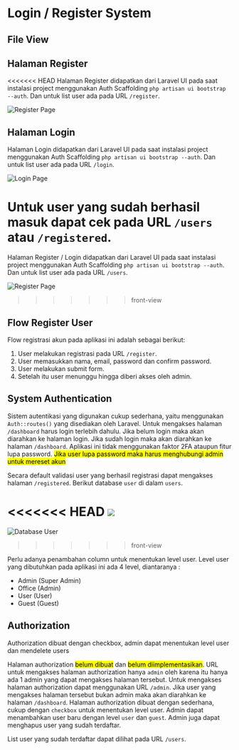 # Login / Register System

## File View


<FileTree>
  <FileTree.Folder name="resources" defaultOpen>
    <FileTree.Folder name="views" defaultOpen>
      <FileTree.Folder name="auth" defaultOpen>
        <FileTree.Folder name="passwords" defaultOpen>
          <FileTree.File name="confirm.blade.php" />
          <FileTree.File name="email.blade.php" />
          <FileTree.File name="reset.blade.php" />
        </FileTree.Folder>
        <FileTree.Folder name="layouts" defaultOpen>
          <FileTree.File name="app.blade.php" />
        </FileTree.Folder>
        <FileTree.File name="login.blade.php" />
        <FileTree.File name="register.blade.php" />
        <FileTree.File name="verify.blade.php" />
      </FileTree.Folder>
    </FileTree.Folder>
  </FileTree.Folder>
</FileTree>

## Halaman Register

<<<<<<< HEAD
Halaman Register didapatkan dari Laravel UI pada saat instalasi project menggunakan Auth Scaffolding `php artisan ui bootstrap --auth`. Dan untuk list user ada pada URL `/register`.

![Register Page](/auth/register-page.png)

## Halaman Login

Halaman Login didapatkan dari Laravel UI pada saat instalasi project menggunakan Auth Scaffolding `php artisan ui bootstrap --auth`. Dan untuk list user ada pada URL `/login`.

![Login Page](/auth/login-page.png)

Untuk user yang sudah berhasil masuk dapat cek pada URL `/users` atau `/registered`.
=======
Halaman Register / Login didapatkan dari Laravel UI pada saat instalasi project menggunakan Auth Scaffolding `php artisan ui bootstrap --auth`. Dan untuk list user ada pada URL `/users`.

![Register Page](/register-page.png)
>>>>>>> front-view

## Flow Register User

Flow registrasi akun pada aplikasi ini adalah sebagai berikut:

1. User melakukan registrasi pada URL `/register`.
2. User memasukkan nama, email, password dan confirm password.
3. User melakukan submit form.
4. Setelah itu user menunggu hingga diberi akses oleh admin.

## System Authentication

Sistem autentikasi yang digunakan cukup sederhana, yaitu menggunakan `Auth::routes()` yang disediakan oleh Laravel. Untuk mengakses halaman `/dashboard` harus login terlebih dahulu. Jika belum login maka akan diarahkan ke halaman login. Jika sudah login maka akan diarahkan ke halaman `/dashboard`.
Aplikasi ini tidak menggunakan faktor 2FA ataupun fitur lupa password. <mark>Jika user lupa password maka harus menghubungi admin untuk mereset akun</mark>

Secara default validasi user yang berhasil registrasi dapat mengakses halaman `/registered`. Berikut database `user` di dalam `users`.

<<<<<<< HEAD
![](/database/database-user.png)
=======
![Database User](/user/database-user.png)
>>>>>>> front-view

Perlu adanya penambahan column untuk menentukan level user. Level user yang dibutuhkan pada aplikasi ini ada 4 level, diantaranya :

- Admin (Super Admin)
- Office (Admin)
- User (User)
- Guest (Guest)

## Authorization


<Callout type="info">Authorization dibuat dengan checkbox, admin dapat menentukan level user dan mendelete users</Callout>

Halaman authorization <mark>belum dibuat</mark> dan <mark>belum diimplementasikan</mark>. URL untuk mengakses halaman authorization hanya `admin` oleh karena itu hanya ada 1 admin yang dapat mengakses halaman tersebut. Untuk mengakses halaman authorization dapat menggunakan URL `/admin`. Jika user yang mengakses halaman tersebut bukan admin maka akan diarahkan ke halaman `/dashboard`.
Halaman authorization dibuat dengan sederhana, cukup dengan `checkbox` untuk menentukan level user. Admin dapat menambahkan user baru dengan level `user` dan `guest`. Admin juga dapat menghapus user yang sudah terdaftar.

List user yang sudah terdaftar dapat dilihat pada URL `/users`.
